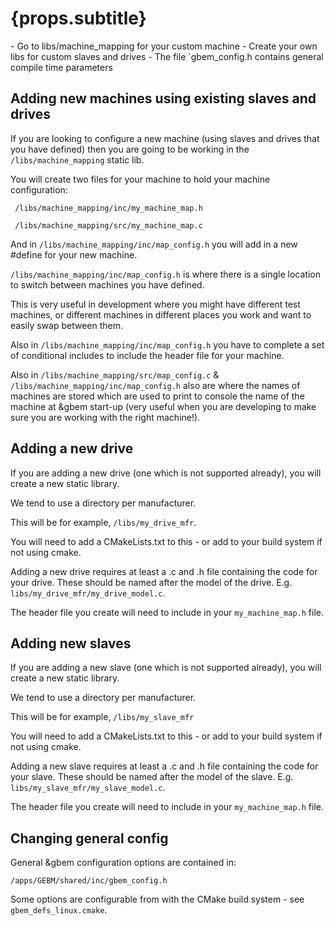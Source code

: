 
# {props.subtitle}
<Tldr>
    - Go to libs/machine_mapping for your custom machine
    - Create your own libs for custom slaves and drives
    - The file `gbem_config.h contains general compile time parameters
</Tldr>

## Adding new machines using existing slaves and drives

If you are looking to configure a new machine (using slaves and drives that you have defined) then you are going to be working in the `/libs/machine_mapping` static lib.

You will create two files for your machine to hold your machine configuration:

` /libs/machine_mapping/inc/my_machine_map.h` 

` /libs/machine_mapping/src/my_machine_map.c`

And in `/libs/machine_mapping/inc/map_config.h` you will add in a new #define for your new machine.

`/libs/machine_mapping/inc/map_config.h` is where there is a single location to switch between machines you have defined.

This is very useful in development where you might have different test machines, or different machines in different places you work and want to easily swap between them.

Also in `/libs/machine_mapping/inc/map_config.h` you have to complete a set of conditional includes to include the header file for your machine.

Also in `/libs/machine_mapping/src/map_config.c` & `/libs/machine_mapping/inc/map_config.h` also are where the names of machines are stored which are used to print to console the name of the machine at &gbem start-up (very useful when you are developing to make sure you are working with the right machine!).

## Adding a new drive

If you are adding a new drive (one which is not supported already), you will create a new static library.

We tend to use a directory per manufacturer.

This will be for example, `/libs/my_drive_mfr`.

You will need to add a CMakeLists.txt to this - or add to your build system if not using cmake.

Adding a new drive requires at least a .c and .h file containing the code for your drive. These should be named after the model of the drive. E.g. `libs/my_drive_mfr/my_drive_model.c`.

The header file you create will need to include in your `my_machine_map.h` file.

## Adding new slaves

If you are adding a new slave (one which is not supported already), you will create a new static library.

We tend to use a directory per manufacturer.

This will be for example, `/libs/my_slave_mfr`

You will need to add a CMakeLists.txt to this - or add to your build system if not using cmake.

Adding a new slave requires at least a .c and .h file containing the code for your slave. These should be named after the model of the slave. E.g. `libs/my_slave_mfr/my_slave_model.c`.

The header file you create will need to include in your `my_machine_map.h` file.

## Changing general config

General &gbem configuration options are contained in:

`/apps/GEBM/shared/inc/gbem_config.h`

Some options are configurable from with the CMake build system - see `gbem_defs_linux.cmake`.
